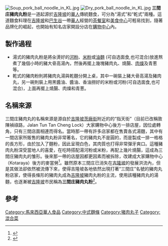 [[File:Soup_pork_ball_noodle_in_KL.jpg|thumb]]
[[File:Dry_pork_ball_noodle_in_KL.jpg|thumb]]
'''三間庄豬肉丸粉'''是一道起源於[[吉隆坡|吉隆坡]]的[[華人|華人]]傳統麵食，可分為“湯式”和“乾式”兩種。這道麵食料理在[[吉隆坡|吉隆坡]]和[[巴生谷|巴生谷]]一帶[[華人|華人]]經營的[[茶餐室|茶餐室]]和[[美食中心|美食中心]]可輕易找到，隨著品牌化的崛起，也開始有知名店家開設分店在[[購物中心|購物中心]]內。

==製作過程==
*湯式的豬肉丸粉是將汆燙好的[[河粉|河粉]]、[[米粉|米粉]]或[[油麵|油麵]] (可自选面食,也可混合)放進熬煮了幾個小時的豬大骨高湯內，然後再擺上幾塊豬肉丸、燒腸、[[肉燥|肉燥]]及青蔥等。
*乾式的豬肉粉則將豬肉丸湯與乾麵分開上桌，其中一碗裝上豬大骨高湯及豬肉丸，另一碗則裝上用黑醬油、醬油、香油撈好的米粉或河粉(可自选面食,也可混合)，上面再擺上燒腸、肉燥和青蔥。

==名稱來源==
三間庄豬肉丸的名稱來源是源自於[[吉隆坡|吉隆坡]][[茨廠街|茨廠街]]附近的的“指天街”（目前已改稱敦陳禎祿路，Jalan Tun Tan Cheng Lock）大家購物中心後方一排店屋，因位處轉角，只有三間店面相連而得名。當時那一帶有許多店家都在售賣各式湯麵，其中有一間店家所販售的豬肉丸粉非常著名，它的豬肉丸不是圓的，而是製成一排一格格的長方形，由於加入了麵粉，因此呈現白色，其肉質也打得非常彈牙爽口。這種豬肉丸粉深受當地人的喜愛，在吃時搭配湯河粉或米粉，再配上幾片燒腸，這成為三間庄豬肉丸的雏形。後來那一帶的店屋因都更因素而被拆除，改建成大家購物中心（Kotaraya）後方的麥當勞<ref>{{Cite web |url=http://www.guangming.com.my/node/58291 |title=笑傲醬糊：三間莊與金魚村 |accessdate=2014-12-07 |archive-date=2014-12-11 |archive-url=https://web.archive.org/web/20141211004809/http://www.guangming.com.my/node/58291 |dead-url=no }}</ref>。雖然原本三間庄已消失在[[吉隆坡|吉隆坡]]的發展洪流內，但是其做法卻依然被流傳下來，使得吉隆坡各地依然出現打著“三間庄”名號的豬肉丸粉店家，使得長條形的豬肉丸成為[[吉隆坡|吉隆坡]]豬肉丸粉的主流，使用該種豬肉丸的湯麵，也逐漸被[[吉隆坡|吉隆坡]]市民稱為'''三間庄豬肉丸粉'''<ref>{{Cite web |url=http://www.chinapress.com.my/node/437379 |title=阿茶自在吃．豬肉丸粿條粉 廿多年情不變 |accessdate=2014-12-07 |archive-date=2014-12-09 |archive-url=https://web.archive.org/web/20141209121521/http://www.chinapress.com.my/node/437379 |dead-url=no }}</ref>。

== 參考 ==
{{Reflist|2}}

{{馬來西亞各族料理}}

[[Category:馬來西亞華人食品|Category:馬來西亞華人食品]]
[[Category:中式麵條|Category:中式麵條]]
[[Category:猪肉丸子|Category:猪肉丸子]]
[[Category:混合菜|Category:混合菜]]